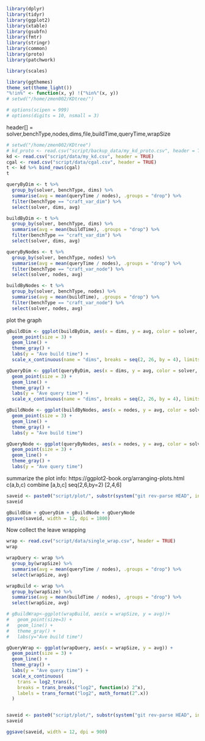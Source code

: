  
```r
library(dplyr)
library(tidyr)
library(ggplot2)
library(xtable)
library(gsubfn)
library(fmtr)
library(stringr)
library(common)
library(proto)
library(patchwork)

library(scales)

library(ggthemes)
theme_set(theme_light())
"%!in%" <- function(x, y) !("%in%"(x, y))
# setwd("/home/zmen002/KDtree/")

# options(scipen = 999)
# options(digits = 10, nsmall = 3)
```
header[] = solver,benchType,nodes,dims,file,buildTime,queryTime,wrapSize

```R
# setwd("/home/zmen002/KDtree")
# kd_proto <- read.csv("script/backup_data/my_kd_proto.csv", header = TRUE)
kd <- read.csv("script/data/my_kd.csv", header = TRUE)
cgal <- read.csv("script/data/cgal.csv", header = TRUE)
t <- kd %>% bind_rows(cgal)
t
```

 
```R
queryByDim <- t %>%
  group_by(solver, benchType, dims) %>%
  summarise(avg = mean(queryTime / nodes), .groups = "drop") %>%
  filter(benchType == "craft_var_dim") %>%
  select(solver, dims, avg)

buildByDim <- t %>%
  group_by(solver, benchType, dims) %>%
  summarise(avg = mean(buildTime), .groups = "drop") %>%
  filter(benchType == "craft_var_dim") %>%
  select(solver, dims, avg)

queryByNodes <- t %>%
  group_by(solver, benchType, nodes) %>%
  summarise(avg = mean(queryTime / nodes), .groups = "drop") %>%
  filter(benchType == "craft_var_node") %>%
  select(solver, nodes, avg)

buildByNodes <- t %>%
  group_by(solver, benchType, nodes) %>%
  summarise(avg = mean(buildTime), .groups = "drop") %>%
  filter(benchType == "craft_var_node") %>%
  select(solver, nodes, avg)
```

plot the graph
```R
gBuildDim <- ggplot(buildByDim, aes(x = dims, y = avg, color = solver, shape = solver)) +
  geom_point(size = 3) +
  geom_line() +
  theme_gray() +
  labs(y = "Ave build time") +
  scale_x_continuous(name = "dims", breaks = seq(2, 26, by = 4), limits = c(2, 26))

gQueryDim <- ggplot(queryByDim, aes(x = dims, y = avg, color = solver, shape = solver)) +
  geom_point(size = 3) +
  geom_line() +
  theme_gray() +
  labs(y = "Ave query time") +
  scale_x_continuous(name = "dims", breaks = seq(2, 26, by = 4), limits = c(2, 26))

gBuildNode <- ggplot(buildByNodes, aes(x = nodes, y = avg, color = solver, shape = solver)) +
  geom_point(size = 3) +
  geom_line() +
  theme_gray() +
  labs(y = "Ave build time")

gQueryNode <- ggplot(queryByNodes, aes(x = nodes, y = avg, color = solver, shape = solver)) +
  geom_point(size = 3) +
  geom_line() +
  theme_gray() +
  labs(y = "Ave query time")
```

summarize the plot info: https://ggplot2-book.org/arranging-plots.html
c(a,b,c) combine [a,b,c]
seq(2,6,by=2) [2,4,6]

```R
saveid <- paste0("script/plot/", substr(system("git rev-parse HEAD", intern = TRUE), 0, 7), ".jpg")
saveid

gBuildDim + gQueryDim + gBuildNode + gQueryNode
ggsave(saveid, width = 12, dpi = 1800)
```

Now collect the leave wrapping
```R
wrap <- read.csv("script/data/single_wrap.csv", header = TRUE)
wrap

wrapQuery <- wrap %>%
  group_by(wrapSize) %>%
  summarise(avg = mean(queryTime / nodes), .groups = "drop") %>%
  select(wrapSize, avg)

wrapBuild <- wrap %>%
  group_by(wrapSize) %>%
  summarise(avg = mean(buildTime / nodes), .groups = "drop") %>%
  select(wrapSize, avg)

# gBuildWrap<-ggplot(wrapBuild, aes(x = wrapSize, y = avg))+
#   geom_point(size=3) +
#   geom_line() +
#   theme_gray() +
#   labs(y="Ave build time")

gQueryWrap <- ggplot(wrapQuery, aes(x = wrapSize, y = avg)) +
  geom_point(size = 3) +
  geom_line() +
  theme_gray() +
  labs(y = "Ave query time") +
  scale_x_continuous(
    trans = log2_trans(),
    breaks = trans_breaks("log2", function(x) 2^x),
    labels = trans_format("log2", math_format(2^.x))
  )


saveid <- paste0("script/plot/", substr(system("git rev-parse HEAD", intern = TRUE), 0, 7), "wrap.png")
saveid

ggsave(saveid, width = 12, dpi = 900)
```
